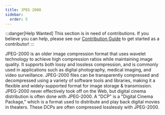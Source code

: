```yaml
---
title: JPEG 2000
sidebar:
  order: 5
---
```


:::danger[Help Wanted]
This section is in need of contributions. If you believe you can help, please see our [Contribution Guide](../contribution-guide.mdx) to get started as a contributor!
:::

JPEG-2000 is an older image compression format that uses wavelet technology to achieve high compression ratios while maintaining image quality. It supports both lossy and lossless compression, and is commonly used in applications such as digital photography, medical imaging, and video surveillance. JPEG-2000 files can be transparently compressed and decompressed using a variety of software tools and libraries, making it a flexible and widely-supported format for image storage & transmission. JPEG-2000 never effectively took off on the Web, but digital cinema distribution is often done with JPEG-2000. A "DCP" is a "Digital Cinema Package," which is a format used to distribute and play back digital movies in theaters. These DCPs are often compressed losslessly with JPEG-2000.

